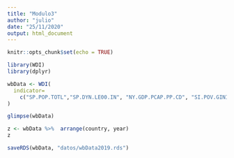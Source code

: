 ```yaml
---
title: "Modulo3"
author: "julio"
date: "25/11/2020"
output: html_document
---
```


```r
knitr::opts_chunk$set(echo = TRUE)
```


```r
library(WDI)
library(dplyr)
```


```r
wbData <- WDI(
  indicator= 
    c("SP.POP.TOTL","SP.DYN.LE00.IN", "NY.GDP.PCAP.PP.CD", "SI.POV.GINI"), country = "all", extra = TRUE, start = 1960, end=2019
)
```



```r
glimpse(wbData)
```



```r
z <- wbData %>%  arrange(country, year)
z
```


```r
saveRDS(wbData, "datos/wbData2019.rds")

```



```r


```




















